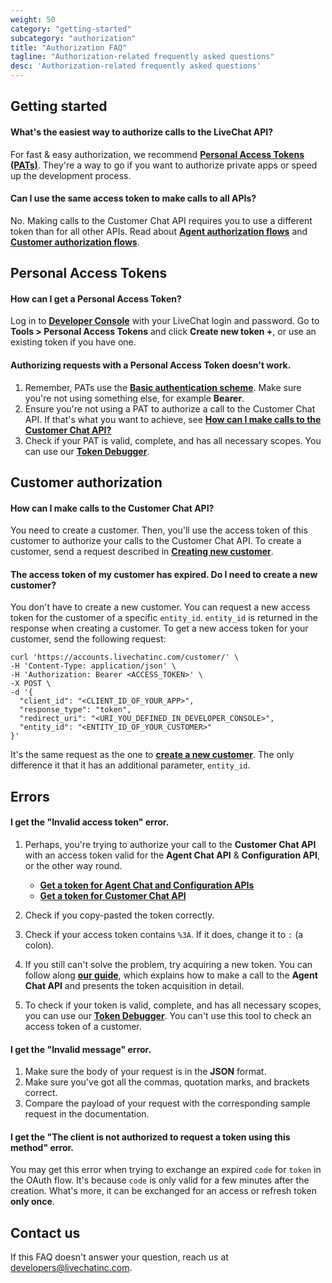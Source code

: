 ```yaml
---
weight: 50
category: "getting-started"
subcategory: "authorization"
title: "Authorization FAQ"
tagline: "Authorization-related frequently asked questions"
desc: 'Authorization-related frequently asked questions'
---
```


## Getting started

#### What's the easiest way to authorize calls to the LiveChat API? 

For fast & easy authorization, we recommend [**Personal Access Tokens (PATs)**](/getting-started/authorization/#personal-access-tokens). They're a way to go if you want to authorize private apps or speed up the development process.

#### Can I use the same access token to make calls to all APIs?

No. Making calls to the Customer Chat API requires you to use a different token than for all other APIs. Read about [**Agent authorization flows**](/getting-started/authorization/#agent-authorization-flows)
and [**Customer authorization flows**](/getting-started/authorization/#customer-authorization-flow).

## Personal Access Tokens

#### How can I get a Personal Access Token?

Log in to <a href="https://developers.livechat.com/console/" target="_blank" rel="noopener noreferrer">**Developer Console**</a> with your LiveChat login and password. Go to **Tools > Personal Access Tokens** and click **Create new token +**, or use an existing token if you have one.

#### Authorizing requests with a Personal Access Token doesn't work.

1. Remember, PATs use the <a href="https://developer.mozilla.org/en-US/docs/Web/HTTP/Authentication#Basic_authentication_scheme/" target="_blank">**Basic authentication scheme**</a>. Make sure you're not using something else, for example **Bearer**.
2. Ensure you're not using a PAT to authorize a call to the Customer Chat API. If that's what you want to achieve, see [**How can I make calls to the Customer Chat API?**](#how-can-i-make-calls-to-the-customer-chat-api)
3. Check if your PAT is valid, complete, and has all necessary scopes. You can use our <a href="https://developers.livechat.com/console/tools/token-debugger/" target="_blank" rel="noopener noreferrer">**Token Debugger**</a>.  


## Customer authorization 

#### How can I make calls to the Customer Chat API?

You need to create a customer. Then, you'll use the access token of this customer to authorize your calls to the Customer Chat API. To create a customer, send a request described in [**Creating new customer**](/getting-started/authorization/#creating-a-new-customer).

#### The access token of my customer has expired. Do I need to create a new customer?

You don't have to create a new customer. You can request a new access token for the customer of a specific `entity_id`. `entity_id` is returned in the response when creating a customer.
To get a new access token for your customer, send the following request:

```
curl 'https://accounts.livechatinc.com/customer/' \
-H 'Content-Type: application/json' \
-H 'Authorization: Bearer <ACCESS_TOKEN>' \
-X POST \
-d '{
  "client_id": "<CLIENT_ID_OF_YOUR_APP>",
  "response_type": "token",
  "redirect_uri": "<URI_YOU_DEFINED_IN_DEVELOPER_CONSOLE>",
  "entity_id": "<ENTITY_ID_OF_YOUR_CUSTOMER>"
}'
```

It's the same request as the one to [**create a new customer**](/getting-started/authorization/#creating-a-new-customer). The only difference it that it has an additional parameter, `entity_id`.

## Errors

#### I get the "Invalid access token" error.

1. Perhaps, you're trying to authorize your call to the **Customer Chat API** with an access token valid for the **Agent Chat API** & **Configuration API**, or the other way round.

    - [**Get a token for Agent Chat and Configuration APIs**](/getting-started/authorization/#agent-authorization-flows)
    - [**Get a token for Customer Chat API**](/getting-started/authorization/#customer-authorization-flow)

2. Check if you copy-pasted the token correctly.
3. Check if your access token contains `%3A`. If it does, change it to `:` (a colon). 
4. If you still can't solve the problem, try acquiring a new token. You can follow along [**our guide**](/getting-started/authorization/authorization-in-practice/), which explains how to make a call to the **Agent Chat API** and presents the token acquisition in detail.
5. To check if your token is valid, complete, and has all necessary scopes, you can use our <a href="https://developers.livechat.com/console/tools/token-debugger/" target="_blank" rel="noopener noreferrer">**Token Debugger**</a>. You can't use this tool to check an access token of a customer.

#### I get the "Invalid message" error.

1. Make sure the body of your request is in the **JSON** format. 
2. Make sure you've got all the commas, quotation marks, and brackets correct.
3. Compare the payload of your request with the corresponding sample request in the documentation. 


#### I get the "The client is not authorized to request a token using this method" error.

You may get this error when trying to exchange an expired `code` for `token` in the OAuth flow. It's because `code` is only valid for a few minutes after the creation. What's more, it can be exchanged for an access or refresh token **only once**.  

## Contact us

If this FAQ doesn't answer your question, reach us at [developers@livechatinc.com](mailto:developers@livechatinc.com).